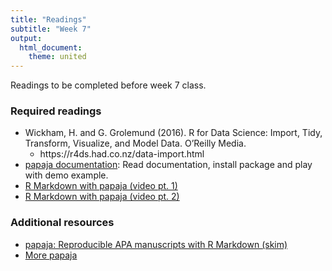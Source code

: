 ```yaml
---
title: "Readings"
subtitle: "Week 7"
output: 
  html_document: 
    theme: united
---
```


Readings to be completed before week 7 class. 

### Required readings

- Wickham, H. and G. Grolemund (2016). R for Data Science: Import, Tidy, Transform, Visualize, and Model Data. O’Reilly Media.
  - https://r4ds.had.co.nz/data-import.html
- [papaja documentation](https://github.com/crsh/papaja): Read documentation, 
install package and play with demo example.
- [R Markdown with papaja (video pt. 1)](https://www.youtube.com/watch?v=I_HW5Rraqg8)
- [R Markdown with papaja (video pt. 2)](https://www.youtube.com/watch?v=dmB6sHDbs7Q)

### Additional resources

- [papaja: Reproducible APA manuscripts with R Markdown (skim)](https://crsh.github.io/papaja_man/)
- [More papaja](https://rpubs.com/YaRrr/papaja_guide)



